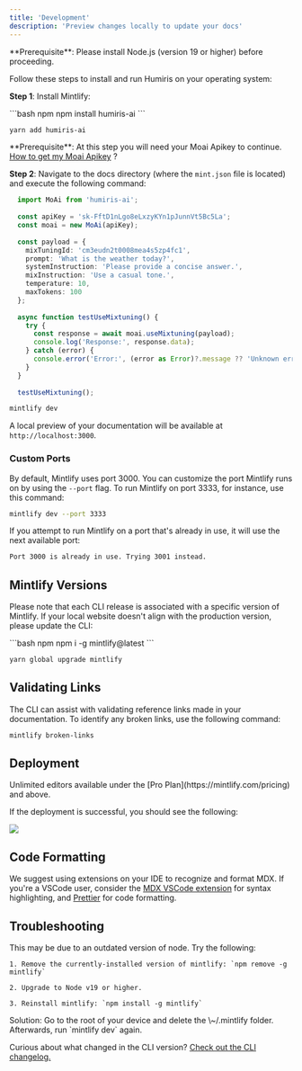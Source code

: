 ```yaml
---
title: 'Development'
description: 'Preview changes locally to update your docs'
---
```


<Info>
  **Prerequisite**: Please install Node.js (version 19 or higher) before proceeding.
</Info>

Follow these steps to install and run Humiris on your operating system:

**Step 1**: Install Mintlify:

<CodeGroup>
  ```bash npm
  npm install humiris-ai
  ```

  ```bash yarn
  yarn add humiris-ai
  ```
</CodeGroup>

<Info>
  **Prerequisite**: At this step you will need your Moai Apikey to continue. <a href="https://docs.humiris.ai/quickstart">How to get my Moai Apikey</a> ?
</Info>

**Step 2**: Navigate to the docs directory (where the `mint.json` file is located) and execute the following command:

```typescript Typescript exemple
  import MoAi from 'humiris-ai';
  
  const apiKey = 'sk-FftD1nLgo8eLxzyKYn1pJunnVt5Bc5La';
  const moai = new MoAi(apiKey);
  
  const payload = {
    mixTuningId: 'cm3eudn2t0008mea4s5zp4fc1',
    prompt: 'What is the weather today?',
    systemInstruction: 'Please provide a concise answer.',
    mixInstruction: 'Use a casual tone.',
    temperature: 10,
    maxTokens: 100
  };
  
  async function testUseMixtuning() {
    try {
      const response = await moai.useMixtuning(payload);
      console.log('Response:', response.data);
    } catch (error) {
      console.error('Error:', (error as Error)?.message ?? 'Unknown error');
    }
  }
  
  testUseMixtuning();

```

```bash
mintlify dev
```

A local preview of your documentation will be available at `http://localhost:3000`.

### Custom Ports

By default, Mintlify uses port 3000. You can customize the port Mintlify runs on by using the `--port` flag. To run Mintlify on port 3333, for instance, use this command:

```bash
mintlify dev --port 3333
```

If you attempt to run Mintlify on a port that's already in use, it will use the next available port:

```md
Port 3000 is already in use. Trying 3001 instead.
```

## Mintlify Versions

Please note that each CLI release is associated with a specific version of Mintlify. If your local website doesn't align with the production version, please update the CLI:

<CodeGroup>
  ```bash npm
  npm i -g mintlify@latest
  ```

  ```bash yarn
  yarn global upgrade mintlify
  ```
</CodeGroup>

## Validating Links

The CLI can assist with validating reference links made in your documentation. To identify any broken links, use the following command:

```bash
mintlify broken-links
```

## Deployment

<Tip>
  Unlimited editors available under the [Pro
  Plan](https://mintlify.com/pricing) and above.
</Tip>

If the deployment is successful, you should see the following:

<Frame>
  <img src="/images/checks-passed.png" style={{ borderRadius: '0.5rem' }} />
</Frame>

## Code Formatting

We suggest using extensions on your IDE to recognize and format MDX. If you're a VSCode user, consider the [MDX VSCode extension](https://marketplace.visualstudio.com/items?itemName=unifiedjs.vscode-mdx) for syntax highlighting, and [Prettier](https://marketplace.visualstudio.com/items?itemName=esbenp.prettier-vscode) for code formatting.

## Troubleshooting

<AccordionGroup>
  <Accordion title="Error: Could not load the &#x22;sharp&#x22; module using the darwin-arm64 runtime">
    This may be due to an outdated version of node. Try the following:

    1. Remove the currently-installed version of mintlify: `npm remove -g mintlify`

    2. Upgrade to Node v19 or higher.

    3. Reinstall mintlify: `npm install -g mintlify`
  </Accordion>

  <Accordion title="Issue: Encountering an unknown error">
    Solution: Go to the root of your device and delete the \~/.mintlify folder. Afterwards, run `mintlify dev` again.
  </Accordion>
</AccordionGroup>

Curious about what changed in the CLI version? [Check out the CLI changelog.](https://www.npmjs.com/package/mintlify?activeTab=versions)